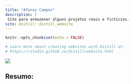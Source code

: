 ```yaml
---
title: "Afonso Campos"
description: |
 Site para armazenar alguns projetos reais e fictícios. 
site: distill::distill_website
---
```


```r
knitr::opts_chunk$set(echo = FALSE)

# Learn more about creating websites with Distill at:
# https://rstudio.github.io/distill/website.html

```


![](Afonso_Capa.jpg)

## Resumo: